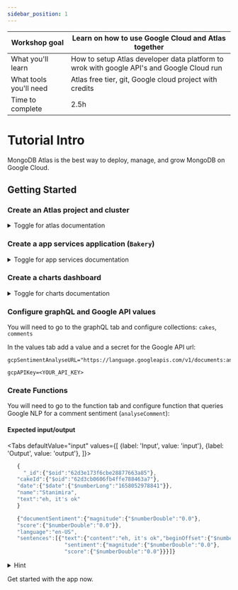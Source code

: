 ```yaml
---
sidebar_position: 1
---
```



|Workshop goal| Learn on how to use Google Cloud and Atlas together|
|-|-|
|What you'll learn|How to setup Atlas developer data platform to wrok with google API's and Google Cloud run|
|What tools you'll need|Atlas free tier, git, Google cloud project with credits|
|Time to complete| 2.5h|

# Tutorial Intro

MongoDB Atlas is the best way to deploy, manage, and grow MongoDB on Google Cloud.


## Getting Started

### Create an Atlas project and cluster

  <details>
    <summary>Toggle for atlas documentation</summary>
    <div>
      <iframe height="1000px" width="100%" src="https://www.mongodb.com/docs/atlas/getting-started/">
      </iframe>
    </div>
  </details>

### Create a app services application (`Bakery`)

  <details>
    <summary>Toggle for app services documentation</summary>
    <div>
      <iframe height="1000px" width="100%" src="https://www.mongodb.com/docs/atlas/app-services/manage-apps/create/create-with-ui/">
      </iframe>
    </div>
  </details>

### Create a charts dashboard

  <details>
    <summary>Toggle for charts documentation</summary>
    <div>
      <iframe height="1000px" width="100%" src="https://www.mongodb.com/docs/atlas/app-services/manage-apps/create/create-with-ui/">
      </iframe>
    </div>
  </details>

### Configure graphQL and Google API values

You will need to go to the graphQL tab and configure collections: `cakes`, `comments`

In the values tab add a value and a secret for the Google API url:
```
gcpSentimentAnalyseURL="https://language.googleapis.com/v1/documents:analyzeSentiment"

gcpAPIKey=<YOUR_API_KEY>
```

### Create Functions

You will need to go to the function tab and configure function that queries Google NLP for a comment sentiment (`analyseComment`):

#### Expected input/output

<Tabs
  defaultValue="input"
  values={[
    {label: 'Input', value: 'input'},
    {label: 'Output', value: 'output'},
  ]}>
  <TabItem value="input">

```js
   {
     "_id":{"$oid":"62d3e173f6cbe28877663a85"},
   "cakeId":{"$oid":"62d3cb0606fb4ffe788463a7"},
   "date":{"$date":{"$numberLong":"1658052978841"}},
   "name":"Stanimira",
   "text":"eh, it's ok"
   }
```

  </TabItem>
  <TabItem value="output">

```js
   {"documentSentiment":{"magnitude":{"$numberDouble":"0.0"},
   "score":{"$numberDouble":"0.0"}},
   "language":"en-US",
   "sentences":[{"text":{"content":"eh, it's ok","beginOffset":{"$numberDouble":"-1.0"}},
                  "sentiment":{"magnitude":{"$numberDouble":"0.0"},
                  "score":{"$numberDouble":"0.0"}}}]}
```

  </TabItem>
</Tabs>


<details>
        <summary>Hint</summary>
        <div>
<Tabs
  defaultValue="hint"
  values={[
    {label: 'Hint', value: 'hint'},
    {label: 'Suggested Answer', value: 'answer'},
  ]}>
  <TabItem value="hint">

```js
   exports = async function(comment){
  
  //get("gcpSentimentAnalyseURL")
  
  //get("gcpAPIKey")

  
  //post({GOOGLE})
  // The response body is a BSON.Binary object. Parse it and return.
  //return response
};
```

  </TabItem>
  <TabItem value="answer">

```js
   exports = async function(comment){
  
  const URL = context.values.get("gcpSentimentAnalyseURL")
  
  const gcpAPIKey = context.values.get("gcpAPIKey")

  
  const response = await context.http.post({
    url: `${URL}?key=${gcpAPIKey}`,
    body: {
          "document": {
        "type": "PLAIN_TEXT",
        "language": "en-US",
        "content": comment
  }
},
    encodeBodyAsJSON: true
  })
  // The response body is a BSON.Binary object. Parse it and return.
  return JSON.parse(response.body.text());
};
```

  </TabItem>
</Tabs>
</div>
</details>

Get started with the app now.


